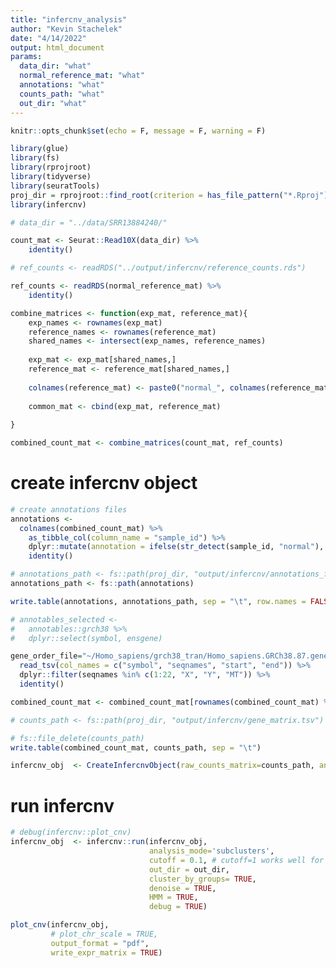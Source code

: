 ```yaml
---
title: "infercnv_analysis"
author: "Kevin Stachelek"
date: "4/14/2022"
output: html_document
params:
  data_dir: "what"
  normal_reference_mat: "what"
  annotations: "what"
  counts_path: "what"
  out_dir: "what"
---
```


```r
knitr::opts_chunk$set(echo = F, message = F, warning = F)
```


```r
library(glue)
library(fs)
library(rprojroot)
library(tidyverse)
library(seuratTools)
proj_dir = rprojroot::find_root(criterion = has_file_pattern("*.Rproj"))
library(infercnv)
```

```r

# data_dir = "../data/SRR13884240/"

count_mat <- Seurat::Read10X(data_dir) %>% 
	identity()

# ref_counts <- readRDS("../output/infercnv/reference_counts.rds")

ref_counts <- readRDS(normal_reference_mat) %>% 
	identity()

combine_matrices <- function(exp_mat, reference_mat){
	exp_names <- rownames(exp_mat)
	reference_names <- rownames(reference_mat)
	shared_names <- intersect(exp_names, reference_names)
	
	exp_mat <- exp_mat[shared_names,]
	reference_mat <- reference_mat[shared_names,]
	
	colnames(reference_mat) <- paste0("normal_", colnames(reference_mat))
	
	common_mat <- cbind(exp_mat, reference_mat)
	
}

combined_count_mat <- combine_matrices(count_mat, ref_counts)


```
# create infercnv object 

```r

# create annotations files 
annotations <- 
  colnames(combined_count_mat) %>%
	as_tibble_col(column_name = "sample_id") %>%
	dplyr::mutate(annotation = ifelse(str_detect(sample_id, "normal"), "normal", "rb_tumor")) %>%
	identity()

# annotations_path <- fs::path(proj_dir, "output/infercnv/annotations_file.tsv") 
annotations_path <- fs::path(annotations)

write.table(annotations, annotations_path, sep = "\t", row.names = FALSE, col.names = FALSE)

```

```r

# annotables_selected <- 
#   annotables::grch38 %>% 
#   dplyr::select(symbol, ensgene)

gene_order_file="~/Homo_sapiens/grch38_tran/Homo_sapiens.GRCh38.87.gene_pos.txt" %>% 
  read_tsv(col_names = c("symbol", "seqnames", "start", "end")) %>% 
  dplyr::filter(seqnames %in% c(1:22, "X", "Y", "MT")) %>%
  identity()

combined_count_mat <- combined_count_mat[rownames(combined_count_mat) %in% gene_order_file$symbol,]

# counts_path <- fs::path(proj_dir, "output/infercnv/gene_matrix.tsv")

# fs::file_delete(counts_path)
write.table(combined_count_mat, counts_path, sep = "\t")

```

```r

infercnv_obj  <- CreateInfercnvObject(raw_counts_matrix=counts_path, annotations_file=annotations_path, delim = "\t", gene_order_file="~/Homo_sapiens/grch38_tran/Homo_sapiens.GRCh38.87.gene_pos.txt", ref_group_names = "normal")

```

# run infercnv

```r
# debug(infercnv::plot_cnv)
infercnv_obj  <- infercnv::run(infercnv_obj, 
                               analysis_mode='subclusters', 
                               cutoff = 0.1, # cutoff=1 works well for Smart-seq2, and cutoff=0.1 works well for 10x Genomics
                               out_dir = out_dir, 
                               cluster_by_groups= TRUE, 
                               denoise = TRUE, 
                               HMM = TRUE,
                               debug = TRUE)

```

```r
plot_cnv(infercnv_obj, 
         # plot_chr_scale = TRUE, 
         output_format = "pdf",
         write_expr_matrix = TRUE)
```

